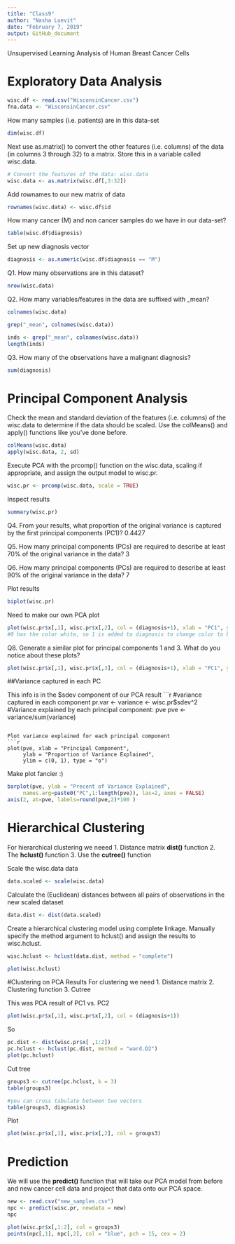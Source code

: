 ```yaml
---
title: "Class9"
author: "Nasha Luevit"
date: "February 7, 2019"
output: GitHub_document
---
```


Unsupervised Learning Analysis of Human Breast Cancer Cells

# Exploratory Data Analysis
```r
wisc.df <- read.csv("WisconsinCancer.csv")
fna.data <- "WisconsinCancer.csv"
```

How many samples (i.e. patients) are in this data-set
```r
dim(wisc.df)
```

Next use as.matrix() to convert the other features (i.e. columns) of the data (in columns 3 through 32) to a matrix. Store this in a variable called wisc.data.
```r
# Convert the features of the data: wisc.data
wisc.data <- as.matrix(wisc.df[,3:32])
```

Add rownames to our new matrix of data
```r
rownames(wisc.data) <- wisc.df$id
```

How many cancer (M) and non cancer samples do we have in our data-set? 
```r
table(wisc.df$diagnosis)
```

Set up new diagnosis vector
```r
diagnosis <- as.numeric(wisc.df$diagnosis == "M")
```

Q1. How many observations are in this dataset?
```r
nrow(wisc.data)
```

Q2. How many variables/features in the data are suffixed with _mean?
```r
colnames(wisc.data)

grep("_mean", colnames(wisc.data))

inds <- grep("_mean", colnames(wisc.data))
length(inds)
```

Q3. How many of the observations have a malignant diagnosis?
```r
sum(diagnosis)
```

# Principal Component Analysis 

Check the mean and standard deviation of the features (i.e. columns) of the wisc.data to determine if the data should be scaled. Use the colMeans() and apply() functions like you’ve done before.
```r
colMeans(wisc.data)
apply(wisc.data, 2, sd)
```


Execute PCA with the prcomp() function on the wisc.data, scaling if appropriate, and assign the output model to  wisc.pr.
```r
wisc.pr <- prcomp(wisc.data, scale = TRUE)
```

Inspect results
```r
summary(wisc.pr)
```

Q4. From your results, what proportion of the original variance is captured by the first principal components (PC1)?
  0.4427
  
Q5. How many principal components (PCs) are required to describe at least 70% of the original variance in the data?
  3
  
Q6. How many principal components (PCs) are required to describe at least 90% of the original variance in the data?
  7
  
Plot results 
```r
biplot(wisc.pr)
```

Need to make our own PCA plot
```r
plot(wisc.pr$x[,1], wisc.pr$x[,2], col = (diagnosis+1), xlab = "PC1", ylab = "PC2")
#0 has the color white, so 1 is added to diagnosis to change color to black; black changes to red (2)
```

Q8. Generate a similar plot for principal components 1 and 3. What do you notice about these plots?
```r
plot(wisc.pr$x[,1], wisc.pr$x[,3], col = (diagnosis+1), xlab = "PC1", ylab = "PC3")
```

##Variance captured in each PC

This info is in the $sdev component of our PCA result
```r
#variance captured in each component
pr.var <- variance <- wisc.pr$sdev^2
#Variance explained by each principal component: pve
pve <- variance/sum(variance)
```

Plot variance explained for each principal component
```r
plot(pve, xlab = "Principal Component", 
     ylab = "Proportion of Variance Explained", 
     ylim = c(0, 1), type = "o")
```

Make plot fancier :)
```r
barplot(pve, ylab = "Precent of Variance Explained",
     names.arg=paste0("PC",1:length(pve)), las=2, axes = FALSE)
axis(2, at=pve, labels=round(pve,2)*100 )
```

# Hierarchical Clustering
For hierarchical clustering we neeed
1. Distance matrix **dist()** function
2. The **hclust()** function
3. Use the **cutree()** function 

Scale the wisc.data data
```r
data.scaled <- scale(wisc.data) 
```

Calculate the (Euclidean) distances between all pairs of observations in the new scaled dataset
```r
data.dist <- dist(data.scaled)
```


Create a hierarchical clustering model using complete linkage. Manually specify the method argument to hclust() and assign the results to wisc.hclust.
```r
wisc.hclust <- hclust(data.dist, method = "complete")
```

```r
plot(wisc.hclust)
```

#Clustering on PCA Results
For clustering we need
1. Distance matrix
2. Clustering function
3. Cutree

This was PCA result of PC1 vs. PC2
```r
plot(wisc.pr$x[,1], wisc.pr$x[,2], col = (diagnosis+1))
```

So
```r
pc.dist <- dist(wisc.pr$x[ ,1:2])
pc.hclust <- hclust(pc.dist, method = "ward.D2")
plot(pc.hclust)
```

Cut tree
```r
groups3 <- cutree(pc.hclust, k = 3)
table(groups3)
```

```r
#you can cross tabulate between two vectors 
table(groups3, diagnosis)
```

Plot
```r
plot(wisc.pr$x[,1], wisc.pr$x[,2], col = groups3)
```

# Prediction

We will use the **predict()** function that will take our PCA model from before and new cancer cell data and project that data onto our PCA space.
```r
new <- read.csv("new_samples.csv")
npc <- predict(wisc.pr, newdata = new)
npc
```

```r
plot(wisc.pr$x[,1:2], col = groups3)
points(npc[,1], npc[,2], col = "blue", pch = 15, cex = 2)
```



